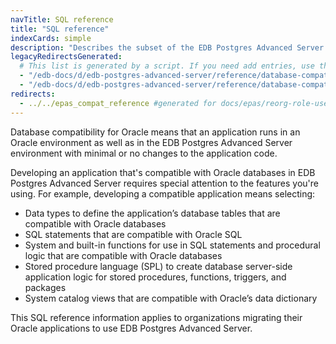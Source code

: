 ```yaml
---
navTitle: SQL reference
title: "SQL reference"
indexCards: simple
description: "Describes the subset of the EDB Postgres Advanced Server SQL language that is compatible with Oracle databases"
legacyRedirectsGenerated:
  # This list is generated by a script. If you need add entries, use the `legacyRedirects` key.
  - "/edb-docs/d/edb-postgres-advanced-server/reference/database-compatibility-for-oracle-developers-reference-guide/9.6/Database_Compatibility_for_Oracle_Developers_Reference_Guide.1.001.html"
  - "/edb-docs/d/edb-postgres-advanced-server/reference/database-compatibility-for-oracle-developers-reference-guide/9.6/toc.html"
redirects:
  - ../../epas_compat_reference #generated for docs/epas/reorg-role-use-case-mode
---
```


<div id="introduction" class="registered_link"></div>

Database compatibility for Oracle means that an application runs in an Oracle environment as well as in the EDB Postgres Advanced Server environment with minimal or no changes to the application code.

Developing an application that's compatible with Oracle databases in EDB Postgres Advanced Server requires special attention to the features you're using. For example, developing a compatible application means selecting:

-   Data types to define the application’s database tables that are compatible with Oracle databases
-   SQL statements that are compatible with Oracle SQL
-   System and built-in functions for use in SQL statements and procedural logic that are compatible with Oracle databases
-   Stored procedure language (SPL) to create database server-side application logic for stored procedures, functions, triggers, and packages
-   System catalog views that are compatible with Oracle’s data dictionary

This SQL reference information applies to organizations migrating their Oracle applications to use EDB Postgres Advanced Server.